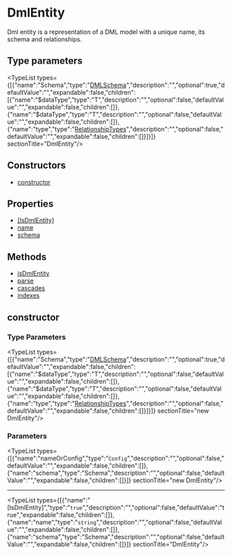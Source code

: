 
# DmlEntity

Dml entity is a representation of a DML model with a unique
name, its schema and relationships.

## Type parameters

<TypeList types={[{"name":"Schema","type":"[DMLSchema](../../../../types/DmlTypes/types/types.DmlTypes.DMLSchema/page.mdx)","description":"","optional":true,"defaultValue":"","expandable":false,"children":[{"name":"$dataType","type":"T","description":"","optional":false,"defaultValue":"","expandable":false,"children":[]},{"name":"$dataType","type":"T","description":"","optional":false,"defaultValue":"","expandable":false,"children":[]},{"name":"type","type":"[RelationshipTypes](../../../../types/DmlTypes/types/types.DmlTypes.RelationshipTypes/page.mdx)","description":"","optional":false,"defaultValue":"","expandable":false,"children":[]}]}]}  sectionTitle="DmlEntity"/>

## Constructors

- [constructor](page.mdx#constructor)

## Properties

- [[IsDmlEntity]](page.mdx#[isdmlentity])
- [name](page.mdx#name)
- [schema](page.mdx#schema)

## Methods

- [isDmlEntity](../../DmlEntity/methods/dml.entity.DmlEntity.isDmlEntity/page.mdx)
- [parse](../../DmlEntity/methods/dml.entity.DmlEntity.parse/page.mdx)
- [cascades](../../../Model_Methods/methods/dml.Model_Methods.cascades/page.mdx)
- [indexes](../../../Model_Methods/methods/dml.Model_Methods.indexes/page.mdx)

## constructor

### Type Parameters

<TypeList types={[{"name":"Schema","type":"[DMLSchema](../../../../types/DmlTypes/types/types.DmlTypes.DMLSchema/page.mdx)","description":"","optional":true,"defaultValue":"","expandable":false,"children":[{"name":"$dataType","type":"T","description":"","optional":false,"defaultValue":"","expandable":false,"children":[]},{"name":"$dataType","type":"T","description":"","optional":false,"defaultValue":"","expandable":false,"children":[]},{"name":"type","type":"[RelationshipTypes](../../../../types/DmlTypes/types/types.DmlTypes.RelationshipTypes/page.mdx)","description":"","optional":false,"defaultValue":"","expandable":false,"children":[]}]}]}  sectionTitle="new DmlEntity"/>

### Parameters

<TypeList types={[{"name":"nameOrConfig","type":"`Config`","description":"","optional":false,"defaultValue":"","expandable":false,"children":[]},{"name":"schema","type":"Schema","description":"","optional":false,"defaultValue":"","expandable":false,"children":[]}]}  sectionTitle="new DmlEntity"/>

___

<TypeList types={[{"name":"[IsDmlEntity]","type":"`true`","description":"","optional":false,"defaultValue":"true","expandable":false,"children":[]},{"name":"name","type":"`string`","description":"","optional":false,"defaultValue":"","expandable":false,"children":[]},{"name":"schema","type":"Schema","description":"","optional":false,"defaultValue":"","expandable":false,"children":[]}]}  sectionTitle="DmlEntity"/>
